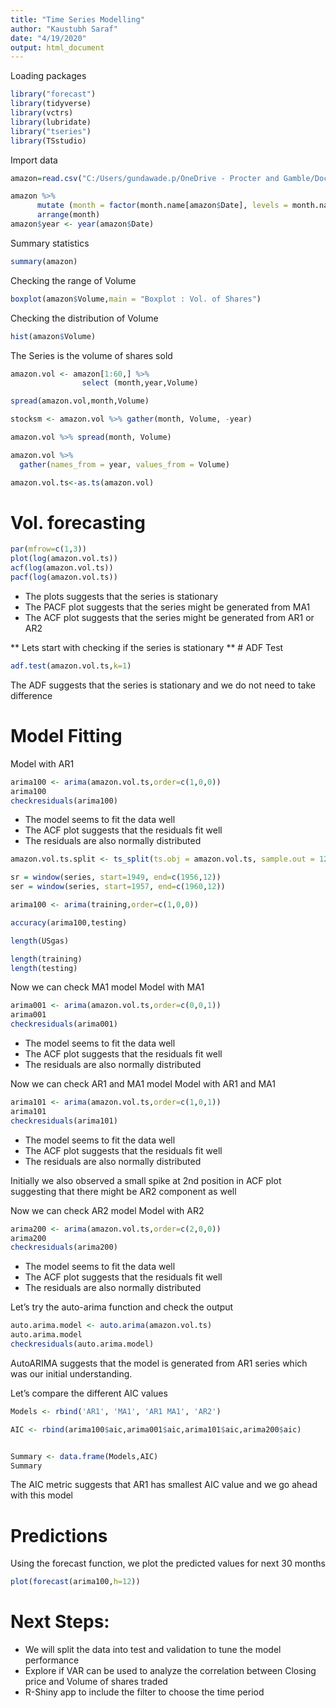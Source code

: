 ```yaml
---
title: "Time Series Modelling"
author: "Kaustubh Saraf"
date: "4/19/2020"
output: html_document
---
```

Loading packages
```r
library("forecast")
library(tidyverse)
library(vctrs)
library(lubridate)
library("tseries")
library(TSstudio)
```

Import data
```r
amazon=read.csv("C:/Users/gundawade.p/OneDrive - Procter and Gamble/Documents/Spring 2020/Forecasting/Project/Time-Series/AMZN.csv")
```

```r
amazon %>% 
      mutate (month = factor(month.name[amazon$Date], levels = month.name)) %>%
      arrange(month)
amazon$year <- year(amazon$Date)
```


Summary statistics
```r
summary(amazon)
```

Checking the range of Volume
```r
boxplot(amazon$Volume,main = "Boxplot : Vol. of Shares")
```

Checking the distribution of Volume
```r
hist(amazon$Volume)
```


The Series is the volume of shares sold
```r
amazon.vol <- amazon[1:60,] %>% 
                select (month,year,Volume)

spread(amazon.vol,month,Volume)

stocksm <- amazon.vol %>% gather(month, Volume, -year)

amazon.vol %>% spread(month, Volume)

amazon.vol %>%
  gather(names_from = year, values_from = Volume)

amazon.vol.ts<-as.ts(amazon.vol)
```


# Vol. forecasting
```r
par(mfrow=c(1,3))
plot(log(amazon.vol.ts))
acf(log(amazon.vol.ts))
pacf(log(amazon.vol.ts)) 
```

* The plots suggests that the series is stationary
* The PACF plot suggests that the series might be generated from MA1
* The ACF plot suggests that the series might be generated from AR1 or AR2

** Lets start with checking if the series is stationary **
# ADF Test

```r
adf.test(amazon.vol.ts,k=1)
```
The ADF suggests that the series is stationary and we do not need to take difference

# Model Fitting
Model with AR1
```r
arima100 <- arima(amazon.vol.ts,order=c(1,0,0))
arima100
checkresiduals(arima100)
```
* The model seems to fit the data well
* The ACF plot suggests that the residuals fit well
* The residuals are also normally distributed


```r
amazon.vol.ts.split <- ts_split(ts.obj = amazon.vol.ts, sample.out = 12)

sr = window(series, start=1949, end=c(1956,12))
ser = window(series, start=1957, end=c(1960,12))

arima100 <- arima(training,order=c(1,0,0))

accuracy(arima100,testing)

length(USgas)

length(training)
length(testing)
```



Now we can check MA1 model
Model with MA1
```r
arima001 <- arima(amazon.vol.ts,order=c(0,0,1))
arima001
checkresiduals(arima001)
```
* The model seems to fit the data well
* The ACF plot suggests that the residuals fit well
* The residuals are also normally distributed


Now we can check AR1 and MA1 model
Model with AR1 and MA1
```r
arima101 <- arima(amazon.vol.ts,order=c(1,0,1))
arima101
checkresiduals(arima101)
```
* The model seems to fit the data well
* The ACF plot suggests that the residuals fit well
* The residuals are also normally distributed


Initially we also observed a small spike at 2nd position in ACF plot suggesting that there might be AR2 component as well

Now we can check AR2 model
Model with AR2
```r
arima200 <- arima(amazon.vol.ts,order=c(2,0,0))
arima200
checkresiduals(arima200)
```
* The model seems to fit the data well
* The ACF plot suggests that the residuals fit well
* The residuals are also normally distributed


Let's try the auto-arima function and check the output
```r
auto.arima.model <- auto.arima(amazon.vol.ts)
auto.arima.model
checkresiduals(auto.arima.model)
```

AutoARIMA suggests that the model is generated from AR1 series which was our initial understanding.

Let's compare the different AIC values
```r
Models <- rbind('AR1', 'MA1', 'AR1 MA1', 'AR2')

AIC <- rbind(arima100$aic,arima001$aic,arima101$aic,arima200$aic)


Summary <- data.frame(Models,AIC)
Summary
```
The AIC metric suggests that AR1 has smallest AIC value and we go ahead with this model


# Predictions
Using the forecast function, we plot the predicted values for next 30 months
```r
plot(forecast(arima100,h=12))
```


# Next Steps:
* We will split the data into test and validation to tune the model performance
* Explore if VAR can be used to analyze the correlation between Closing price and Volume of shares traded
* R-Shiny app to include the filter to choose the time period